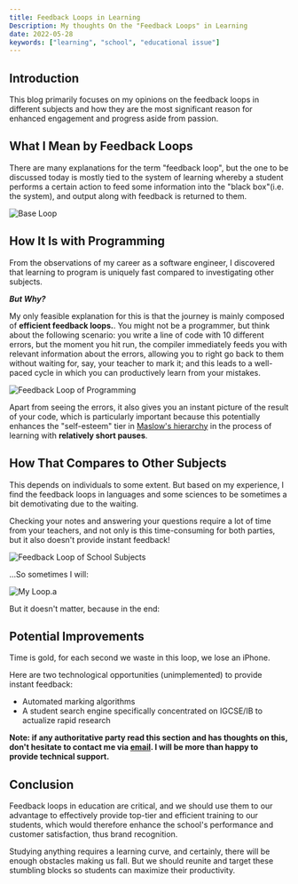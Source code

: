 ```yaml
---
title: Feedback Loops in Learning
Description: My thoughts On the "Feedback Loops" in Learning
date: 2022-05-28
keywords: ["learning", "school", "educational issue"]
---
```


## Introduction

This blog primarily focuses on my opinions on the feedback loops in different subjects and how they are the most significant reason for enhanced engagement and progress aside from passion.

## What I Mean by Feedback Loops

There are many explanations for the term "feedback loop", but the one to be discussed today is mostly tied to the system of learning whereby a student performs a certain action to feed some information into the "black box"(i.e. the system), and output along with feedback is returned to them.

![Base Loop](https://raw.githubusercontent.com/timthedev07/my-website/dev/assets/base-loop.png)

<SizedImage width={} height={} src="" alt="" />

## How It Is with Programming

From the observations of my career as a software engineer, I discovered that learning to program is uniquely fast compared to investigating other subjects.

**_But Why?_**

My only feasible explanation for this is that the journey is mainly composed of **efficient feedback loops.**. You might not be a programmer, but think about the following scenario: you write a line of code with 10 different errors, but the moment you hit run, the compiler immediately feeds you with relevant information about the errors, allowing you to right go back to them without waiting for, say, your teacher to mark it; and this leads to a well-paced cycle in which you can productively learn from your mistakes.

![Feedback Loop of Programming](https://raw.githubusercontent.com/timthedev07/my-website/dev/assets/programming-feedback-loop.png)

<SizedImage width={} height={} src="" alt="" />

Apart from seeing the errors, it also gives you an instant picture of the result of your code, which is particularly important because this potentially enhances the "self-esteem" tier in [Maslow's hierarchy](https://www.simplypsychology.org/maslow.html) in the process of learning with **relatively short pauses**.

## How That Compares to Other Subjects

This depends on individuals to some extent. But based on my experience, I find the feedback loops in languages and some sciences to be sometimes a bit demotivating due to the waiting.

Checking your notes and answering your questions require a lot of time from your teachers, and not only is this time-consuming for both parties, but it also doesn't provide instant feedback!

![Feedback Loop of School Subjects](https://raw.githubusercontent.com/timthedev07/my-website/dev/assets/subjects-feedback-loop.png)

<SizedImage width={} height={} src="" alt="" />

...So sometimes I will:

![My Loop.a](https://raw.githubusercontent.com/timthedev07/my-website/dev/assets/my-subjects-loop-a.png)

<SizedImage width={} height={} src="" alt="" />

But it doesn't matter, because in the end:

<SizedImage
  width={656}
  height={300}
  src="https://raw.githubusercontent.com/timthedev07/my-website/dev/assets/my-subjects-loop-b.png"
  alt=""
/>

## Potential Improvements

Time is gold, for each second we waste in this loop, we lose an iPhone.

Here are two technological opportunities (unimplemented) to provide instant feedback:

- Automated marking algorithms
- A student search engine specifically concentrated on IGCSE/IB to actualize rapid research

**Note: if any authoritative party read this section and has thoughts on this, don't hesitate to contact me via [email](timpersonal07@gmail.com). I will be more than happy to provide technical support.**

## Conclusion

Feedback loops in education are critical, and we should use them to our advantage to effectively provide top-tier and efficient training to our students, which would therefore enhance the school's performance and customer satisfaction, thus brand recognition.

Studying anything requires a learning curve, and certainly, there will be enough obstacles making us fall. But we should reunite and target these stumbling blocks so students can maximize their productivity.
